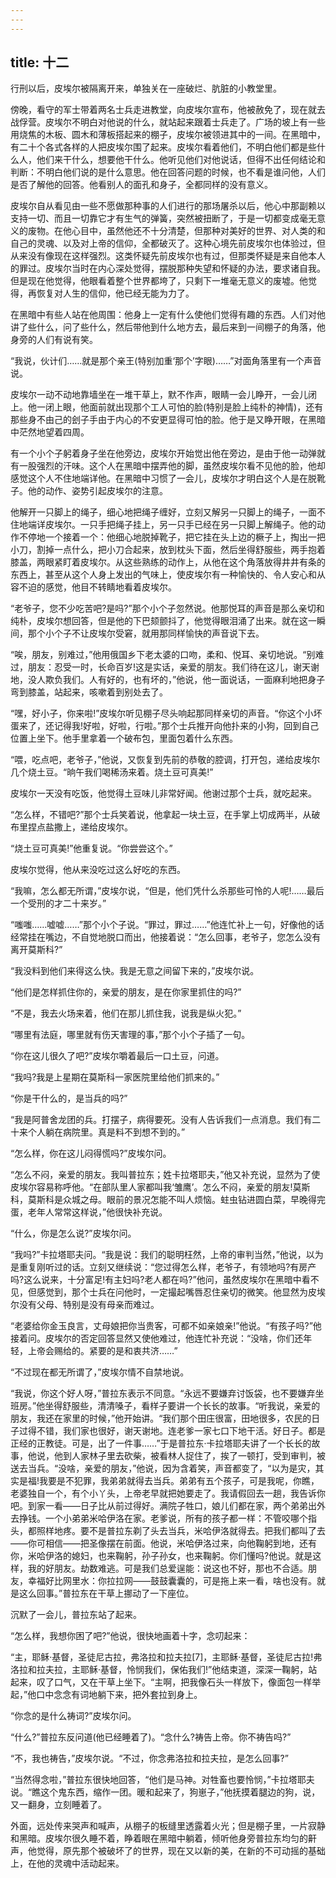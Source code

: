 ```yaml
---
---
---
```

title: 十二
---




行刑以后，皮埃尔被隔离开来，单独关在一座破烂、肮脏的小教堂里。

傍晚，看守的军士带着两名士兵走进教堂，向皮埃尔宣布，他被赦免了，现在就去战俘营。皮埃尔不明白对他说的什么，就站起来跟着士兵走了。广场的坡上有一些用烧焦的木板、圆木和薄板搭起来的棚子，皮埃尔被领进其中的一间。在黑暗中，有二十个各式各样的人把皮埃尔围了起来。皮埃尔看着他们，不明白他们都是些什么人，他们来干什么，想要他干什么。他听见他们对他说话，但得不出任何结论和判断：不明白他们说的是什么意思。他在回答问题的时候，也不看是谁问他，人们是否了解他的回答。他看别人的面孔和身子，全都同样的没有意义。

皮埃尔自从看见由一些不愿做那种事的人们进行的那场屠杀以后，他心中那副赖以支持一切、而且一切靠它才有生气的弹簧，突然被扭断了，于是一切都变成毫无意义的废物。在他心目中，虽然他还不十分清楚，但那种对美好的世界、对人类的和自己的灵魂、以及对上帝的信仰，全都破灭了。这种心境先前皮埃尔也体验过，但从来没有像现在这样强烈。这类怀疑先前皮埃尔也有过，但那类怀疑是来自他本人的罪过。皮埃尔当时在内心深处觉得，摆脱那种失望和怀疑的办法，要求诸自我。但是现在他觉得，他眼看着整个世界都垮了，只剩下一堆毫无意义的废墟。他觉得，再恢复对人生的信仰，他已经无能为力了。

在黑暗中有些人站在他周围：他身上一定有什么使他们觉得有趣的东西。人们对他讲了些什么，问了些什么，然后带他到什么地方去，最后来到一间棚子的角落，他身旁的人们有说有笑。

“我说，伙计们……就是那个亲王(特别加重‘那个’字眼)……”对面角落里有一个声音说。

皮埃尔一动不动地靠墙坐在一堆干草上，默不作声，眼睛一会儿睁开，一会儿闭上。他一闭上眼，他面前就出现那个工人可怕的脸(特别是脸上纯朴的神情)，还有那些身不由己的刽子手由于内心的不安更显得可怕的脸。他于是又睁开眼，在黑暗中茫然地望着四周。

有一个小个子躬着身子坐在他旁边，皮埃尔开始觉出他在旁边，是由于他一动弹就有一股强烈的汗味。这个人在黑暗中摆弄他的脚，虽然皮埃尔看不见他的脸，他却感觉这个人不住地端详他。在黑暗中习惯了一会儿，皮埃尔才明白这个人是在脱靴子。他的动作、姿势引起皮埃尔的注意。

他解开一只脚上的绳子，细心地把绳子缠好，立刻又解另一只脚上的绳子，一面不住地端详皮埃尔。一只手把绳子挂上，另一只手已经在另一只脚上解绳子。他的动作不停地一个接着一个：他细心地脱掉靴子，把它挂在头上边的橛子上，掏出一把小刀，割掉一点什么，把小刀合起来，放到枕头下面，然后坐得舒服些，两手抱着膝盖，两眼紧盯着皮埃尔。从这些熟练的动作上，从他在这个角落放得井井有条的东西上，甚至从这个人身上发出的气味上，使皮埃尔有一种愉快的、令人安心和从容不迫的感觉，他目不转睛地看着皮埃尔。

“老爷子，您不少吃苦吧?是吗?”那个小个子忽然说。他那悦耳的声音是那么亲切和纯朴，皮埃尔想回答，但是他的下巴颏颤抖了，他觉得眼泪涌了出来。就在这一瞬间，那个小个子不让皮埃尔受窘，就用那同样愉快的声音说下去。

“唉，朋友，别难过，”他用俄国乡下老太婆的口吻，柔和、悦耳、亲切地说。“别难过，朋友：忍受一时，长命百岁!这是实话，亲爱的朋友。我们待在这儿，谢天谢地，没人欺负我们。人有好的，也有坏的，”他说，他一面说话，一面麻利地把身子弯到膝盖，站起来，咳嗽着到别处去了。

“嘿，好小子，你来啦!”皮埃尔听见棚子尽头响起那同样亲切的声音。“你这个小坏蛋来了，还记得我!好啦，好啦，行啦。”那个士兵推开向他扑来的小狗，回到自己位置上坐下。他手里拿着一个破布包，里面包着什么东西。

“喂，吃点吧，老爷子，”他说，又恢复到先前的恭敬的腔调，打开包，递给皮埃尔几个烧土豆。“晌午我们喝稀汤来着。烧土豆可真美!”

皮埃尔一天没有吃饭，他觉得土豆味儿非常好闻。他谢过那个士兵，就吃起来。

“怎么样，不错吧?”那个士兵笑着说，他拿起一块土豆，在手掌上切成两半，从破布里捏点盐撒上，递给皮埃尔。

“烧土豆可真美!”他重复说。“你尝尝这个。”

皮埃尔觉得，他从来没吃过这么好吃的东西。

“我嘛，怎么都无所谓，”皮埃尔说，“但是，他们凭什么杀那些可怜的人呢!……最后一个受刑的才二十来岁。”

“嗤嗤……嘘嘘……”那个小个子说。“罪过，罪过……”他连忙补上一句，好像他的话经常挂在嘴边，不自觉地脱口而出，他接着说：“怎么回事，老爷子，您怎么没有离开莫斯科?”

“我没料到他们来得这么快。我是无意之间留下来的，”皮埃尔说。

“他们是怎样抓住你的，亲爱的朋友，是在你家里抓住的吗?”

“不是，我去火场来着，他们在那儿抓住我，说我是纵火犯。”

“哪里有法庭，哪里就有伤天害理的事，”那个小个子插了一句。

“你在这儿很久了吧?”皮埃尔嚼着最后一口土豆，问道。

“我吗?我是上星期在莫斯科一家医院里给他们抓来的。”

“你是干什么的，是当兵的吗?”

“我是阿普舍龙团的兵。打摆子，病得要死。没有人告诉我们一点消息。我们有二十来个人躺在病院里。真是料不到想不到的。”

“怎么样，你在这儿闷得慌吗?”皮埃尔问。

“怎么不闷，亲爱的朋友。我叫普拉东；姓卡拉塔耶夫，”他又补充说，显然为了使皮埃尔容易称呼他。“在部队里人家都叫我‘雏鹰’。怎么不闷，亲爱的朋友!莫斯科，莫斯科是众城之母。眼前的景况怎能不叫人烦恼。蛀虫钻进圆白菜，早晚得完蛋，老年人常常这样说，”他很快补充说。

“什么，你是怎么说?”皮埃尔问。

“我吗?”卡拉塔耶夫问。“我是说：我们的聪明枉然，上帝的审判当然，”他说，以为是重复刚听过的话。立刻又继续说：“您过得怎么样，老爷子，有领地吗?有房产吗?这么说来，十分富足!有主妇吗?老人都在吗?”他问，虽然皮埃尔在黑暗中看不见，但感觉到，那个士兵在问他时，一定撮起嘴唇忍住亲切的微笑。他显然为皮埃尔没有父母、特别是没有母亲而难过。

“老婆给你金玉良言，丈母娘把你当贵客，可都不如亲娘亲!”他说。“有孩子吗?”他接着问。皮埃尔的否定回答显然又使他难过，他连忙补充说：“没啥，你们还年轻，上帝会赐给的。紧要的是和衷共济……”

“不过现在都无所谓了，”皮埃尔情不自禁地说。

“我说，你这个好人呀，”普拉东表示不同意。“永远不要嫌弃讨饭袋，也不要嫌弃坐班房。”他坐得舒服些，清清嗓子，看样子要讲一个长长的故事。“听我说，亲爱的朋友，我还在家里的时候，”他开始讲。“我们那个田庄很富，田地很多，农民的日子过得不错，我们家也很好，谢天谢地。连老爹一家七口下地干活。好日子。都是正经的正教徒。可是，出了一件事……”于是普拉东·卡拉塔耶夫讲了一个长长的故事，他说，他到人家林子里去砍柴，被看林人捉住了，挨了一顿打，受到审判，被送去当兵。“没啥，亲爱的朋友，”他说，因为含着笑，声音都变了，“以为是灾，其实是福!我要是不犯罪，我弟弟就得去当兵。弟弟有五个孩子，可是我呢，你瞧，老婆独自一个，有个小丫头，上帝老早就把她要走了。我请假回去一趟，我告诉你吧。到家一看——日子比从前过得好。满院子牲口，娘儿们都在家，两个弟弟出外去挣钱。一个小弟弟米哈伊洛在家。老爹说，所有的孩子都一样：不管咬哪个指头，都照样地疼。要不是普拉东剃了头去当兵，米哈伊洛就得去。把我们都叫了去——你可相信——把圣像摆在前面。他说，米哈伊洛过来，向他鞠躬到地，还有你，米哈伊洛的媳妇，也来鞠躬，孙子孙女，也来鞠躬。你们懂吗?他说。就是这样，我的好朋友。劫数难逃。可是我们总爱逞能：说这也不好，那也不合适。朋友，幸福好比网里水：你拉拉网——鼓鼓囊囊的，可是拖上来一看，啥也没有。就是这么回事。”普拉东在干草上挪动了一下座位。

沉默了一会儿，普拉东站了起来。

“怎么样，我想你困了吧?”他说，很快地画着十字，念叨起来：

“主，耶稣·基督，圣徒尼古拉，弗洛拉和拉夫拉[7]，主耶稣·基督，圣徒尼古拉!弗洛拉和拉夫拉，主耶稣·基督，怜悯我们，保佑我们!”他结束道，深深一鞠躬，站起来，叹了口气，又在干草上坐下。“主啊，把我像石头一样放下，像面包一样举起，”他口中念念有词地躺下来，把外套拉到身上。

“你念的是什么祷词?”皮埃尔问。

“什么?”普拉东反问道(他已经睡着了)。“念什么?祷告上帝。你不祷告吗?”

“不，我也祷告，”皮埃尔说。“不过，你念弗洛拉和拉夫拉，是怎么回事?”

“当然得念啦，”普拉东很快地回答，“他们是马神。对牲畜也要怜悯，”卡拉塔耶夫说。“瞧这个鬼东西，缩作一团。暖和起来了，狗崽子，”他抚摸着腿边的狗，说，又一翻身，立刻睡着了。

外面，远处传来哭声和喊声，从棚子的板缝里透露着火光；但是棚子里，一片寂静和黑暗。皮埃尔很久睡不着，睁着眼在黑暗中躺着，倾听他身旁普拉东均匀的鼾声，他觉得，原先那个被破坏了的世界，现在又以新的美，在新的不可动摇的基础上，在他的灵魂中活动起来。